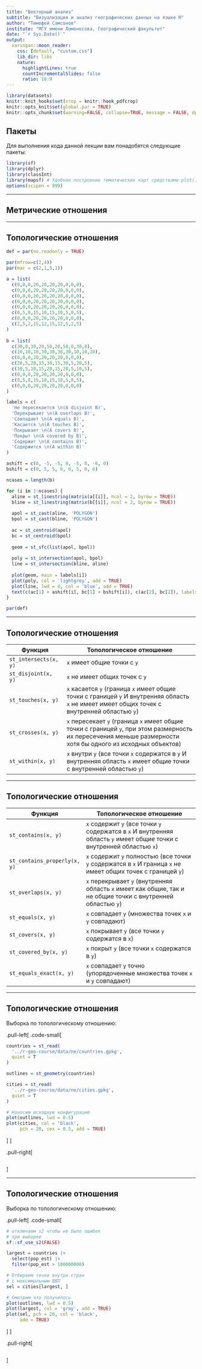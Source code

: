 ```yaml
---
title: "Векторный анализ"
subtitle: "Визуализация и анализ географических данных на языке R"
author: "Тимофей Самсонов"
institute: "МГУ имени Ломоносова, Географический факультет"
date: "`r Sys.Date()`"
output:
  xaringan::moon_reader:
    css: [default, "custom.css"]
    lib_dir: libs
    nature:
      highlightLines: true
      countIncrementalSlides: false
      ratio: 16:9
---
```


```r
library(datasets)
knitr::knit_hooks$set(crop = knitr::hook_pdfcrop)
knitr::opts_knit$set(global.par = TRUE)
knitr::opts_chunk$set(warning=FALSE, collapse=TRUE, message = FALSE, dpi=300, crop = T)
```

## Пакеты

Для выполнения кода данной лекции вам понадобятся следующие пакеты:
```r
library(sf)
library(dplyr)
library(classInt)
library(mapsf) # Удобное построение тематических карт средствами plot()
options(scipen = 999)
```

---

## Метрические отношения

---

## Топологические отношения

```r
def = par(no.readonly = TRUE)

par(mfrow=c(2,4))
par(mar = c(2,1,5,1))

a = list(
  c(0,0,0,20,20,20,20,0,0,0),
  c(0,0,0,20,20,20,20,0,0,0),
  c(0,0,0,20,20,20,20,0,0,0),
  c(0,0,0,20,20,20,20,0,0,0),
  c(0,0,0,20,20,20,20,0,0,0),
  c(0,5,0,15,10,15,10,5,0,5),
  c(0,0,0,20,20,20,20,0,0,0),
  c(2,5,2,15,12,15,12,5,2,5)
)
  
b = list(
  c(30,0,30,20,50,20,50,0,30,0),
  c(10,10,10,30,30,30,30,10,10,10),
  c(0,0,0,20,20,20,20,0,0,0),
  c(20,5,20,15,30,15,30,5,20,5),
  c(10,5,10,15,20,15,20,5,10,5),
  c(0,0,0,20,20,20,20,0,0,0),
  c(8,5,8,15,18,15,18,5,8,5),
  c(0,0,0,20,20,20,20,0,0,0)
)

labels = c(
  'Не пересекается \n(A disjoint B)',
  'Перекрывает \n(A overlaps B)',
  'Совпадает \n(A equals B)',
  'Касается \n(A touches B)',
  'Покрывает \n(A covers B)',
  'Покрыт \n(A covered by B)',
  'Содержит \n(A сontains B)',
  'Содержится \n(A within B)'
)

ashift = c(0, -5, -5, 0, -5, 0, -6, 0)
bshift = c(0, 5, 5, 0, 0, 5, 0, 6)

ncases = length(b)

for (i in 1:ncases) {
  aline = st_linestring(matrix(a[[i]], ncol = 2, byrow = TRUE))
  bline = st_linestring(matrix(b[[i]], ncol = 2, byrow = TRUE))
  
  apol = st_cast(aline, 'POLYGON')
  bpol = st_cast(bline, 'POLYGON')
  
  ac = st_centroid(apol)
  bc = st_centroid(bpol)
  
  geom = st_sfc(list(apol, bpol))
  
  poly = st_intersection(apol, bpol)
  line = st_intersection(bline, aline)
  
  plot(geom, main = labels[i])
  plot(poly, col = 'lightgrey', add = TRUE)
  plot(line, lwd = 4, col = 'blue', add = TRUE)
  text(c(ac[1] + ashift[i], bc[1] + bshift[i]), c(ac[2], bc[2]), labels = c('A', 'B'), cex = 2)
}

par(def)
```

---

## Топологические отношения

Функция                       | Топологическое отношение
------------------------------|--------------------------------------------------------------------
`st_intersects(x, y)`         | `x` имеет общие точки с `y`
`st_disjoint(x, y)`           | `x` не имеет общих точек с `y`
`st_touches(x, y)`            | `x` касается `y` (граница `x` имеет общие точки с границей `y` И внутренняя область `x` не имеет имеет общих точек с внутренней областью `y`)
`st_crosses(x, y)`            | `x` пересекает `y` (граница `x` имеет общие точки с границей `y`, при этом размерность их пересечения меньше размерности хотя бы одного из исходных объектов)
`st_within(x, y)`             | `x` внутри `y` (все точки `x` содержатся в `y` И внутренняя область `x` имеет общие точки с внутренней областью `y`)
---

## Топологические отношения

Функция                       | Топологическое отношение
------------------------------|--------------------------------------------------------------------
`st_contains(x, y)`           | `x` содержит `y` (все точки `y` содержатся в `x` И внутренняя область `y` имеет общие точки с внутренней областью `x`)
`st_contains_properly(x, y)`  | `x` содержит `y` полностью (все точки `y` содержатся в `x` И граница `x` не имеет общих точек с границей `y`)
`st_overlaps(x, y)`           | `x` перекрывает `y` (внутренняя область `x` имеет как общие, так и не общие точки с внутренней областью `y`)
`st_equals(x, y)`             | `x` совпадает `y` (множества точек `x` и `y` совпадают)
`st_covers(x, y)`             | `x` покрывает `y` (все точки `y` содержатся в `x`)
`st_covered_by(x, y)`         | `x` покрыт `y` (все точки `x` содержатся в `y`)
`st_equals_exact(x, y)`       | `x` совпадает `y` точно (упорядоченные множества точек `x` и `y` совпадают)

---

## Топологические отношения

Выборка по топологическому отношению:

.pull-left[
.code-small[
```r
countries = st_read(
  '../r-geo-course/data/ne/countries.gpkg',
  quiet = T
)

outlines = st_geometry(countries)

cities = st_read(
  '../r-geo-course/data/ne/cities.gpkg',
  quiet = T
)

# Наносим исходную конфигурацию
plot(outlines, lwd = 0.5)
plot(cities, col = 'black', 
     pch = 20, cex = 0.5, add = TRUE)
```
]
]

.pull-right[
```r
```
]

---

## Топологические отношения

Выборка по топологическому отношению:

.pull-left[
.code-small[
```r
# отключаем s2 чтобы не было ошибок 
# при выборке
sf::sf_use_s2(FALSE)

largest = countries |> 
  select(pop_est) |> 
  filter(pop_est > 100000000)

# Отбираем точки внутри стран 
# с максимальным ВВП
sel = cities[largest, ]

# Смотрим что получилось
plot(outlines, lwd = 0.5)
plot(largest, col = 'gray', add = TRUE)
plot(sel, pch = 20, col = 'black', 
     add = TRUE)
```
]
]

.pull-right[
```r
```
]


